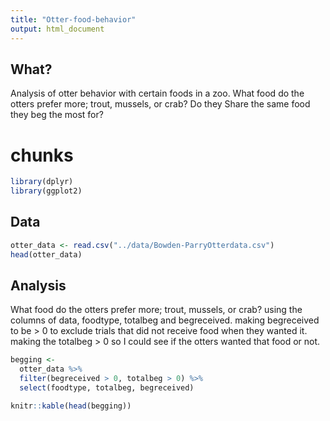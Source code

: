 ```yaml
---
title: "Otter-food-behavior"
output: html_document
---
```


## What?

Analysis of otter behavior with certain foods in a zoo.
What food do the otters prefer more; trout, mussels, or crab? Do they Share the same food they beg the most for?


# chunks

```r
library(dplyr)
library(ggplot2)
```

## Data

```r
otter_data <- read.csv("../data/Bowden-ParryOtterdata.csv")
head(otter_data)
```


## Analysis

What food do the otters prefer more; trout, mussels, or crab?
using the columns of data, foodtype, totalbeg and begreceived.
making begreceived to be > 0 to exclude trials that did not receive food when they wanted it.
making the totalbeg > 0 so I could see if the otters wanted that food or not.

```r
begging <-   
  otter_data %>%
  filter(begreceived > 0, totalbeg > 0) %>% 
  select(foodtype, totalbeg, begreceived)

knitr::kable(head(begging))
```



